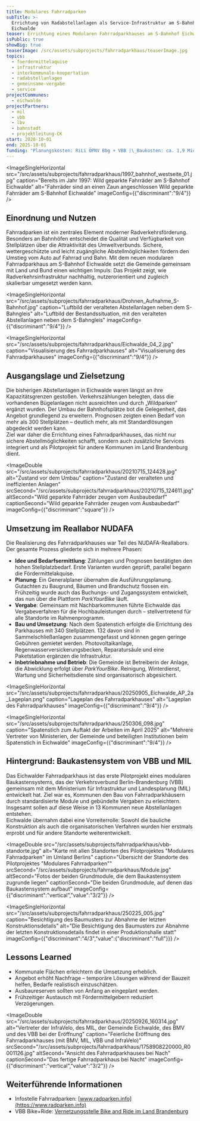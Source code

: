 ```yaml
---
title: Modulares Fahrradparken
subTitle: >-
  Errichtung von Radabstellanlagen als Service-Infrastruktur am S-Bahnhof
  Eichwalde
teaser: Errichtung eines Modularen Fahrradparkhauses am S-Bahnhof Eichwalde
isPublic: true
showBig: true
teaserImage: /src/assets/subprojects/fahrradparkhaus/teaserImage.jpg
topics:
  - foerdermittelaquise
  - infrastruktur
  - interkommunale-koopertation
  - radabstellanlagen
  - gemeinsame-vergabe
  - service
projectCommunes:
  - eichwalde
projectPartners:
  - mil
  - vbb
  - lbv
  - bahnstadt
  - projektleitung-CK
start: 2020-10-01
end: 2025-10-01
funding: "Planungskosten: RiLi ÖPNV Bbg + VBB |\_Baukosten: ca. 1,9 Mio €, über die RiLi ÖPNV des Bundes und des Landes Brandenburg + Eigenmittel der Gemeinde Eichwalde"
---
```

<ImageSingleHorizontal src="/src/assets/subprojects/fahrradparkhaus/1997_bahnhof_westseite_01.jpg" caption="Bereits im Jahr 1997: Wild geparkte Fahrräder am S-Bahnhof Eichwalde" alt="Fahrräder sind an einen Zaun angeschlossen Wild geparkte Fahrräder am S-Bahnhof Eichwalde" imageConfig={{"discriminant":"9/4"}} />

## Einordnung und Nutzen

Fahrradparken ist ein zentrales Element moderner Radverkehrsförderung. Besonders an Bahnhöfen entscheidet die Qualität und Verfügbarkeit von Stellplätzen über die Attraktivität des Umweltverbunds. Sichere, wettergeschützte und leicht zugängliche Abstellmöglichkeiten fördern den Umstieg vom Auto auf Fahrrad und Bahn. Mit dem neuen modularen Fahrradparkhaus am S-Bahnhof Eichwalde setzt die Gemeinde gemeinsam mit Land und Bund einen wichtigen Impuls: Das Projekt zeigt, wie Radverkehrsinfrastruktur nachhaltig, nutzerorientiert und zugleich skalierbar umgesetzt werden kann.

<ImageSingleHorizontal src="/src/assets/subprojects/fahrradparkhaus/Drohnen_Aufnahme_S-Bahnhof.jpg" caption="Luftbild der veralteten Abstellanlagen neben dem S-Bahngleis" alt="Luftbild der Bestandssituation, mit den veralteten Abstellanlagen neben dem S-Bahngleis" imageConfig={{"discriminant":"9/4"}} />

<ImageSingleHorizontal src="/src/assets/subprojects/fahrradparkhaus/Eichwalde_04_2.jpg" caption="Visualisierung des Fahrradparkhauses" alt="Visualisierung des Fahrradparkhauses" imageConfig={{"discriminant":"9/4"}} />

## Ausgangslage und Zielsetzung

Die bisherigen Abstellanlagen in Eichwalde waren längst an ihre Kapazitätsgrenzen gestoßen. Verkehrszählungen belegten, dass die vorhandenen Bügelanlagen nicht ausreichten und durch „Wildparken“ ergänzt wurden. Der Umbau der Bahnhofsplätze bot die Gelegenheit, das Angebot grundlegend zu erweitern. Prognosen zeigten einen Bedarf von mehr als 300 Stellplätzen – deutlich mehr, als mit Standardlösungen abgedeckt werden kann.\
Ziel war daher die Errichtung eines Fahrradparkhauses, das nicht nur sichere Abstellmöglichkeiten schafft, sondern auch zusätzliche Services integriert und als Pilotprojekt für andere Kommunen im Land Brandenburg dient.

<ImageDouble src="/src/assets/subprojects/fahrradparkhaus/20210715_124428.jpg" alt="Zustand vor dem Umbau" caption="Zustand der veralteten und ineffizienten Anlagen" srcSecond="/src/assets/subprojects/fahrradparkhaus/20210715_124611.jpg" altSecond="Wild geparkte Fahrräder zeugen vom Ausbaubedarf" captionSecond="Wild geparkte Fahrräder zeugen vom Ausbaubedarf" imageConfig={{"discriminant":"square"}} />

## Umsetzung im Reallabor NUDAFA

Die Realisierung des Fahrradparkhauses war Teil des NUDAFA-Reallabors. Der gesamte Prozess gliederte sich in mehrere Phasen:

* **Idee und Bedarfsermittlung**: Zählungen und Prognosen bestätigten den hohen Stellplatzbedarf. Erste Varianten wurden geprüft, parallel begann die Fördermittelakquise.
* **Planung**: Ein Generalplaner übernahm die Ausführungsplanung. Gutachten zu Baugrund, Bäumen und Brandschutz flossen ein. Frühzeitig wurde auch das Buchungs- und Zugangssystem entwickelt, das nun über die Plattform *ParkYourBike* läuft.
* **Vergabe**: Gemeinsam mit Nachbarkommunen führte Eichwalde das Vergabeverfahren für die Hochbauleistungen durch – stellvertretend für alle Standorte im Rahmenprogramm.
* **Bau und Umsetzung**: Nach dem Spatenstich erfolgte die Errichtung des Parkhauses mit 340 Stellplätzen. 132 davon sind in Sammelschließanlagen zusammengefasst und können gegen geringe Gebühren gemietet werden. Photovoltaikanlage, Regenwasserversickerungsbecken, Reparatursäule und eine Paketstation ergänzen die Infrastruktur.
* **Inbetriebnahme und Betrieb**: Die Gemeinde ist Betreiberin der Anlage, die Abwicklung erfolgt über *ParkYourBike*. Reinigung, Winterdienst, Wartung und Sicherheitsdienste sind organisatorisch abgesichert.

<ImageSingleHorizontal src="/src/assets/subprojects/fahrradparkhaus/20250905_Eichwalde_AP_2a_Lageplan.png" caption="Lageplan des Fahrradparkhauses" alt="Lageplan des Fahrradparkhauses" imageConfig={{"discriminant":"9/4"}} />

<ImageSingleHorizontal src="/src/assets/subprojects/fahrradparkhaus/250306_098.jpg" caption="Spatenstich zum Auftakt der Arbeiten im April 2025" alt="Mehrere Vertreter von Ministerien, der Gemeinde und beteiligten Institutionen beim Spatenstich in Eichwalde" imageConfig={{"discriminant":"9/4"}} />

## Hintergrund: Baukastensystem von VBB und MIL

Das Eichwalder Fahrradparkhaus ist das erste Pilotprojekt eines modularen Baukastensystems, das der Verkehrsverbund Berlin-Brandenburg (VBB) gemeinsam mit dem Ministerium für Infrastruktur und Landesplanung (MIL) entwickelt hat. Ziel war es, Kommunen den Bau von Fahrradparkhäusern durch standardisierte Module und gebündelte Vergaben zu erleichtern. Insgesamt sollen auf diese Weise in 13 Kommunen neue Abstellanlagen entstehen.\
Eichwalde übernahm dabei eine Vorreiterrolle: Sowohl die bauliche Konstruktion als auch die organisatorischen Verfahren wurden hier erstmals erprobt und für andere Standorte weiterentwickelt.

<ImageDouble src="/src/assets/subprojects/fahrradparkhaus/vbb-standorte.jpg" alt="Karte mit allen Standorten des Pilotprojektes &#x22;Modulares Fahrradparken&#x22; im Umland Berlins" caption="Übersicht der Standorte des Pilotprojektes &#x22;Modulares Fahrradparken&#x22;" srcSecond="/src/assets/subprojects/fahrradparkhaus/Module.jpg" altSecond="Fotos der beiden Grundmodule, die dem Baukastensystem zugrunde liegen" captionSecond="Die beiden Grundmodule, auf denen das Baukastensystem aufbaut" imageConfig={{"discriminant":"vertical","value":"3/2"}} />

<ImageSingleHorizontal src="/src/assets/subprojects/fahrradparkhaus/250225_005.jpg" caption="Besichtigung des Baumusters zur Abnahme der letzten Konstruktionsdetails" alt="Die Besichtigung des Baumusters zur Abnahme der letzten Konstruktionsdetails findet in einer Produktionshalle statt" imageConfig={{"discriminant":"4/3","value":{"discriminant":"full"}}} />

## Lessons Learned

* Kommunale Flächen erleichtern die Umsetzung erheblich.
* Angebot erhöht Nachfrage – temporäre Lösungen während der Bauzeit helfen, Bedarfe realistisch einzuschätzen.
* Ausbaureserven sollten von Anfang an eingeplant werden.
* Frühzeitiger Austausch mit Fördermittelgebern reduziert Verzögerungen.

<ImageDouble src="/src/assets/subprojects/fahrradparkhaus/20250926_160314.jpg" alt="Vertreter der InfraVelo, des MIL, der Gemeinde Eichwalde, des BMV und des VBB bei der Eröffnung" caption="Feierliche Eröffnung des Fahrradparkhauses (mit BMV, MIL, VBB und InfraVelo)" srcSecond="/src/assets/subprojects/fahrradparkhaus/1758908220000_R0001126.jpg" altSecond="Ansicht des Fahrradparkhauses bei Nach" captionSecond="Das fertige Fahrradparkhaus bei Nacht" imageConfig={{"discriminant":"vertical","value":"3/2"}} />

## Weiterführende Informationen

* Infostelle Fahrradparken: [www.radparken.info](https://www.radparken.info)
* VBB Bike+Ride: [Vernetzungsstelle Bike and Ride im Land Brandenburg](https://unternehmen.vbb.de/vbb-themen/bahnhofsgebaeude-umfeld/bike-and-ride-anlagen/)
